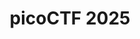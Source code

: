 ---
title: picoCTF 2025
startDate: 2025-03-08 02:00
endDate: 2025-03-18 04:00
result: 15 (all)
tags: []
members:
    - chizuchizu
    - naotiki
    - nxvzbgbfben
    - tsune
pubDate: 2025-04-25
externalUrl: https://play.picoctf.org/events/74
---